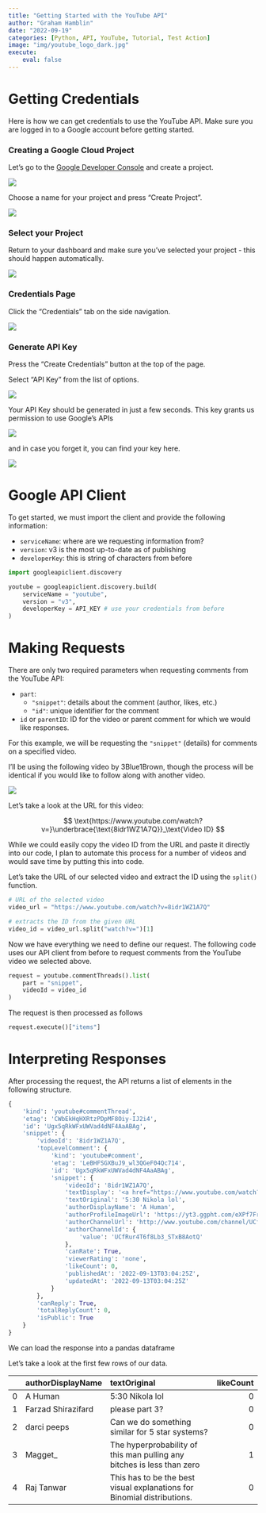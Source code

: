 ```yaml
---
title: "Getting Started with the YouTube API"
author: "Graham Hamblin"
date: "2022-09-19"
categories: [Python, API, YouTube, Tutorial, Test Action]
image: "img/youtube_logo_dark.jpg"
execute:
    eval: false
---
```


# Getting Credentials

Here is how we can get credentials to use the YouTube API.  Make sure you are logged in to a Google account before getting started.

### Creating a Google Cloud Project

Let's go to the [Google Developer Console](https://console.cloud.google.com/apis/dashboard) and create a project.

![](img/developer-console.png)

Choose a name for your project and press "Create Project".

![](img/create-project.png)

### Select your Project

Return to your dashboard and make sure you've selected your project - this should happen automatically.

![](img/project-home.png)

### Credentials Page

Click the "Credentials" tab on the side navigation.

![](img/credentials-home.png)

### Generate API Key

Press the "Create Credentials" button at the top of the page.

Select "API Key" from the list of options.

![](img/credentials-menu.png)

Your API Key should be generated in just a few seconds.  This key grants us permission to use Google's APIs

![](img/api-key-created.png)

and in case you forget it, you can find your key here.

![](img/api-key-reference.png)

# Google API Client

To get started, we must import the client and provide the following information:

- `serviceName`: where are we requesting information from?
- `version`: v3 is the most up-to-date as of publishing
- `developerKey`: this is string of characters from before

```python
import googleapiclient.discovery

youtube = googleapiclient.discovery.build(
    serviceName = "youtube",
    version = "v3", 
    developerKey = API_KEY # use your credentials from before
)
```

# Making Requests

There are only two required parameters when requesting comments from the YouTube API:

- `part`:
    - `"snippet"`: details about the comment (author, likes, etc.)
    - `"id"`: unique identifier for the comment
- `id` or `parentID`: ID for the video or parent comment for which we would like responses.

For this example, we will be requesting the `"snippet"` (details) for comments on a specified video.

I'll be using the following video by 3Blue1Brown, though the process will be identical if you would like to follow along with another video.

<a href="https://www.youtube.com/watch?v=8idr1WZ1A7Q">
    <img style="display: block; 
                margin-left: auto; 
                margin-right: auto;"
         src="img/3B1B-thumbnail.png">
</a>

Let's take a look at the URL for this video:

$$
    \text{https://www.youtube.com/watch?v=}\underbrace{\text{8idr1WZ1A7Q}}_\text{Video ID}
$$

While we could easily copy the video ID from the URL and paste it directly into our code, I plan to automate this process for a number of videos and would save time by putting this into code.

Let's take the URL of our selected video and extract the ID using the `split()` function.

```python
# URL of the selected video
video_url = "https://www.youtube.com/watch?v=8idr1WZ1A7Q"

# extracts the ID from the given URL
video_id = video_url.split("watch?v=")[1]
```

Now we have everything we need to define our request.  The following code uses our API client from before to request comments from the YouTube video we selected above.

```python
request = youtube.commentThreads().list(
    part = "snippet",  
    videoId = video_id
)
```

The request is then processed as follows

```python
request.execute()["items"]
```

# Interpreting Responses

After processing the request, the API returns a list of elements in the following structure.

```python
{
    'kind': 'youtube#commentThread',
    'etag': 'CWbEkHqHXRtzPDpMF8Oiy-IJ2i4',
    'id': 'Ugx5qRkWFxUWVad4dNF4AaABAg',
    'snippet': {
        'videoId': '8idr1WZ1A7Q',
        'topLevelComment': {
            'kind': 'youtube#comment',
            'etag': 'LeBHFSGXBuJ9_wl3QGeF04Qc714',
            'id': 'Ugx5qRkWFxUWVad4dNF4AaABAg',
            'snippet': {
                'videoId': '8idr1WZ1A7Q',
                'textDisplay': '<a href="https://www.youtube.com/watch?v=8idr1WZ1A7Q&amp;t=5m30s">5:30</a> Nikola lol',
                'textOriginal': '5:30 Nikola lol',
                'authorDisplayName': 'A Human',
                'authorProfileImageUrl': 'https://yt3.ggpht.com/eXPf7FrnH0vv0zrcl8foRNtYC3fFb1Kmjb-N528k00lLOk21sNbBBxTsY4q3ZhrvAXGDYt25NjE=s48-c-k-c0x00ffffff-no-rj',
                'authorChannelUrl': 'http://www.youtube.com/channel/UCfRur4T6f8Lb3_STxB8AotQ',
                'authorChannelId': {
                    'value': 'UCfRur4T6f8Lb3_STxB8AotQ'
                },
                'canRate': True,
                'viewerRating': 'none',
                'likeCount': 0,
                'publishedAt': '2022-09-13T03:04:25Z',
                'updatedAt': '2022-09-13T03:04:25Z'
            }
        },
        'canReply': True,
        'totalReplyCount': 0,
        'isPublic': True
    }
}
```

We can load the response into a pandas dataframe 

Let's take a look at the first few rows of our data.

|   | authorDisplayName   | textOriginal                                                            | likeCount |
|--:|:--------------------|:------------------------------------------------------------------------|----------:|
| 0 | A Human             | 5:30 Nikola lol                                                         |         0 |
| 1 | Farzad Shirazifard  | please part 3?                                                          |         0 |
| 2 | darci peeps         | Can we do something similar for 5 star systems?                         |         0 |
| 3 | Magget_             | The hyperprobability of this man pulling any bitches is less than zero  |         1 |
| 4 | Raj Tanwar          | This has to be the best visual explanations for Binomial distributions. |         0 |
